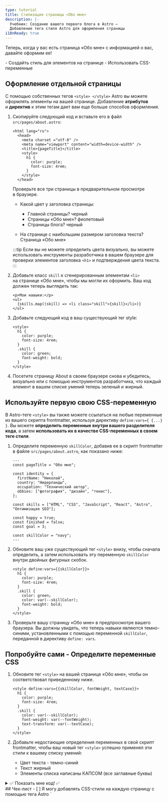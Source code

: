 ```yaml
---
type: tutorial
title: Стилизация страницы «Обо мне»
description: |-
  Учебник: Создание вашего первого блога в Astro —
  Добавление тега стиля Astro для оформления страницы
i18nReady: true
---
```



Теперь, когда у вас есть страница «Обо мне» с информацией о вас, давайте оформим ее!

<PreCheck>
  - Создайть стиль для элементов на странице
  - Использовать CSS-переменные
</PreCheck>


## Оформление отдельной страницы

С помощью собственных тегов `<style> </style>` Astro вы можете оформлять элементы на вашей странице. Добавление **атрибутов** и **директив** к этим тегам дает вам еще больше способов оформления.

1. Скопируйте следующий код и вставьте его в файл `src/pages/about.astro`:

    ```astro title="src/pages/about.astro" ins={6-11}
    <html lang="ru">
      <head>
        <meta charset ="utf-8" />
        <meta name="viewport" content="width=device-width" />
        <title>{pageTitle}</title>
        <style>
          h1 {
            color: purple;
            font-size: 4rem;
          }
        </style>
      </head>

    ```

    Проверьте все три страницы в предварительном просмотре в браузере.

    - Какой цвет у заголовка страницы:

        - Главной страницы? <Spoiler>черный</Spoiler>
        - Страницы «Обо мне»? <Spoiler>фиолетовый</Spoiler>
        - Страницы блога? <Spoiler>черный</Spoiler>

    - На странице с наибольшим размером заголовка текста? <Spoiler>Страница «Обо мне»</Spoiler>

    :::tip
    Если вы не можете определить цвета визуально, вы можете использовать инструменты разработчика в вашем браузере для проверки элементов заголовка `<h1>` и подтверждения цвета текста.
    :::

2. Добавьте класс `skill` к сгенерированным элементам `<li>` на странице «Обо мне», чтобы мы могли их оформить. Ваш код должен теперь выглядеть так:

    ```astro title="src/pages/about.astro" 'class="skill"'
    <p>Мои навыки:</p>
    <ul>
      {skills.map((skill) => <li class="skill">{skill}</li>)}
    </ul>
    ```

3. Добавьте следующий код в ваш существующий тег style:

    ```astro title="src/pages/about.astro" ins={6-9}
    <style>
      h1 {
        color: purple;
        font-size: 4rem;
      }
      .skill {
        color: green;
        font-weight: bold;
      }
    </style>
    ```



  4. Посетите страницу About в своем браузере снова и убедитесь, визуально или с помощью инструментов разработчика, что каждый элемент в вашем списке умений теперь зеленый и жирный.

## Используйте первую свою CSS-переменную
В Astro-теге `<style>` вы также можете ссылаться на любые переменные из вашего скрипта frontmatter, используя директиву `define:vars={ {...} }`. Вы можете **определить переменные внутри вашего разделителя кода**, а затем **использовать их в качестве CSS-переменных в своем теге стиля**.

1. Определите переменную `skillColor`, добавив ее в скрипт frontmatter в файле `src/pages/about.astro`, как показано ниже:

    ```astro title="src/pages/about.astro" ins={17}
    ---
    const pageTitle = "Обо мне";

    const identity = {
      firstName: "Николай",
      country: "Нидерланды",
      occupation: "Технический автор",
      obbies: ["фотография", "дизайн", "тенис"],
    };

    const skills = ["HTML", "CSS", "JavaScript", "React", "Astro", "Оптимизация SEO"];

    const happy = true;
    const finished = false;
    const goal = 3;

    const skillColor = "navy";
    ---
    ```

2. Обновите ваш уже существующий тег `<style>` внизу, чтобы сначала определить, а затем использовать эту переменную `skillColor` внутри двойных фигурных скобок.

    ```astro title="src/pages/about.astro" "define:vars={{skillColor}}" "var(--skillColor)" del={7} ins={8}
    <style define:vars={{skillColor}}>
      h1 {
        color: purple;
        font-size: 4rem;
      }
      .skill {
        color: green;
        color: var(--skillColor);
        font-weight: bold;
      }
    </style>
    ```

3. Проверьте вашу страницу «Обо мне» в предпросмотре вашего браузера. Вы должны увидеть, что теперь навыки являются темно-синими, установленными с помощью переменной `skillColor`, переданной в директиву `define: vars`.

<Box icon="puzzle-piece">

## Попробуйте сами - Определите переменные CSS

1. Обновите тег `<style>` на вашей странице «Обо мне», чтобы он соответствовал приведенному ниже.

    ```astro title="src/pages/about.astro"
    <style define:vars={{skillColor, fontWeight, textCase}}>
      h1 {
        color: purple;
        font-size: 4rem;
      }
      .skill {
        color: var(--skillColor);
        font-weight: var(--fontWeight);
        text-transform: var(--textCase);
      }
    </style>
    ```

 2. Добавьте недостающие определения переменных в свой скрипт frontmatter, чтобы ваш новый тег `<style>` успешно применял эти стили к вашему списку умений:
    - Цвет текста - темно-синий
    - Текст жирный
    - Элементы списка написаны КАПСОМ (все заглавные буквы)

<details>
<summary>✅ Показать мне код! ✅</summary>

```astro title="src/pages/about.astro" ins={18-19}
---
const pageTitle = "Обо мне";

const identity = {
  firstName: "Николай",
  country: "Нидерланды",
  occupation: "Технический автор",
  obbies: ["фотография", "дизайн", "тенис"],
};

const skills = ["HTML", "CSS", "JavaScript", "React", "Astro", "Оптимизация SEO"];

const happy = true;
const finished = false;
const goal = 3;

const skillColor = "navy";
const fontWeight = "bold";
const textCase = "uppercase";
---
```
</details>

</Box>



<Box icon="check-list">
## Чек-лист

<Checklist>
- [ ] Я могу добавлять CSS-стили на каждую страницу с помощью тега Astro `<style>`.
- [ ] Я могу использовать переменные для стилизации элементов на странице.
</Checklist>
</Box>

### Ресурсы
- [Сравнение синтаксиса Astro и JSX](/ru/basics/astro-syntax/#отличия-между-astro-и-jsx)

- [Тег Astro `<style>`](/ru/guides/styling/#styling-in-astro)

- [CSS-переменные в Astro](/ru/guides/styling/#css-variables)



